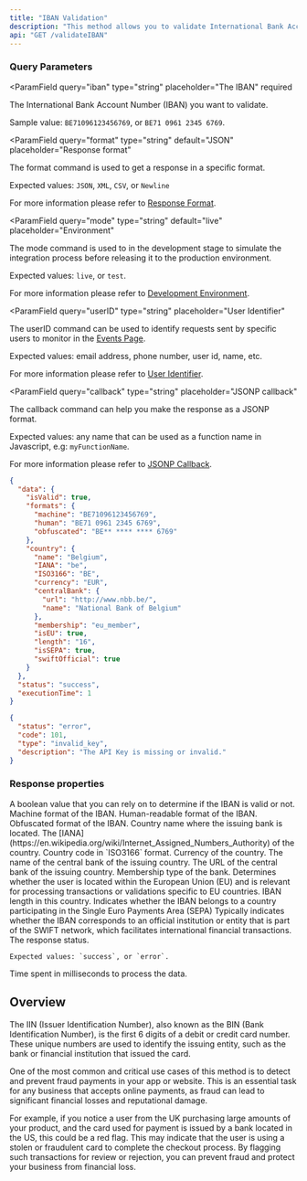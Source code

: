 ```yaml
---
title: "IBAN Validation"
description: "This method allows you to validate International Bank Account Numbers (IBANs) and retrieve additional information about the country associated with the IBAN"
api: "GET /validateIBAN"
---
```


### Query Parameters

<ParamField
  query="iban"
  type="string"
  placeholder="The IBAN"
  required
>
  The International Bank Account Number (IBAN) you want to validate.

Sample value: `BE71096123456769`, or `BE71 0961 2345 6769`.

</ParamField>

<ParamField
  query="format"
  type="string"
  default="JSON"
  placeholder="Response format"
>
  The format command is used to get a response in a specific format.

Expected values: `JSON`, `XML`, `CSV`, or `Newline`

For more information please refer to [Response Format](/options/response-format).

</ParamField>

<ParamField
  query="mode"
  type="string"
  default="live"
  placeholder="Environment"
>
  The mode command is used to in the development stage to simulate the integration process before releasing it to the production environment.

Expected values: `live`, or `test`.

For more information please refer to [Development Environment](/options/development-environment).

</ParamField>

<ParamField
  query="userID"
  type="string"
  placeholder="User Identifier"
>
  The userID command can be used to identify requests sent by specific users to monitor in the [Events Page](/dashboard-guides/monitoring-capabilities/real-time-threat-monitoring).

Expected values: email address, phone number, user id, name, etc.

For more information please refer to [User Identifier](/options/user-identifier.mdx).

</ParamField>

<ParamField
  query="callback"
  type="string"
  placeholder="JSONP callback"
>
  The callback command can help you make the response as a JSONP format.

Expected values: any name that can be used as a function name in Javascript, e.g: `myFunctionName`.

For more information please refer to [JSONP Callback](/options/jsonp-callback).

</ParamField>

<ResponseExample>

```json Success
{
  "data": {
    "isValid": true,
    "formats": {
      "machine": "BE71096123456769",
      "human": "BE71 0961 2345 6769",
      "obfuscated": "BE** **** **** 6769"
    },
    "country": {
      "name": "Belgium",
      "IANA": "be",
      "ISO3166": "BE",
      "currency": "EUR",
      "centralBank": {
        "url": "http://www.nbb.be/",
        "name": "National Bank of Belgium"
      },
      "membership": "eu_member",
      "isEU": true,
      "length": "16",
      "isSEPA": true,
      "swiftOfficial": true
    }
  },
  "status": "success",
  "executionTime": 1
}
```

```json Error
{
  "status": "error",
  "code": 101,
  "type": "invalid_key",
  "description": "The API Key is missing or invalid."
}
```

</ResponseExample>

### Response properties

<ResponseField name="data" type="object" required>
  <Expandable title="properties" defaultOpen={true}>
    <ResponseField name="isValid" type="boolean" required>
      A boolean value that you can rely on to determine if the IBAN is valid or not.
    </ResponseField>
    <ResponseField name="formats" type="object" required>
        <Expandable title="properties" defaultOpen={true}>
            <ResponseField name="machine" type="string" required>
            Machine format of the IBAN.
            </ResponseField>
            <ResponseField name="human" type="string" required>
            Human-readable format of the IBAN.
            </ResponseField>
            <ResponseField name="obfuscated" type="string" required>
            Obfuscated format of the IBAN.
            </ResponseField>
        </Expandable>
    </ResponseField>
    <ResponseField name="country" type="object" required>
        <Expandable title="properties" defaultOpen={true}>
            <ResponseField name="name" type="string" required>
            Country name where the issuing bank is located.
            </ResponseField>
            <ResponseField name="IANA" type="string" required>
            The [IANA](https://en.wikipedia.org/wiki/Internet_Assigned_Numbers_Authority) of the country.
            </ResponseField>
            <ResponseField name="ISO3166" type="string" required>
            Country code in `ISO3166` format.
            </ResponseField>
            <ResponseField name="currency" type="string" required>
            Currency of the country.
            </ResponseField>
            <ResponseField name="centralBank" type="string" required>
                <Expandable title="properties" defaultOpen={true}>
                    <ResponseField name="name" type="string" required>
                    The name of the central bank of the issuing country.
                    </ResponseField>
                    <ResponseField name="url" type="string" required>
                    The URL of the central bank of the issuing country.
                    </ResponseField>
                </Expandable>
            </ResponseField>
            <ResponseField name="membership" type="string" required>
            Membership type of the bank.
            </ResponseField>
            <ResponseField name="isEU" type="boolean" required>
            Determines whether the user is located within the European Union (EU) and is relevant for processing transactions or validations specific to EU countries.
            </ResponseField>
            <ResponseField name="length" type="string" required>
            IBAN length in this country.
            </ResponseField>
            <ResponseField name="isSEPA" type="boolean" required>
            Indicates whether the IBAN belongs to a country participating in the Single Euro Payments Area (SEPA)
            </ResponseField>
            <ResponseField name="swiftOfficial" type="boolean" required>
            Typically indicates whether the IBAN corresponds to an official institution or entity that is part of the SWIFT network, which facilitates international financial transactions.
            </ResponseField>
        </Expandable>
    </ResponseField>

  </Expandable>
  <ResponseField name="status" type="string" required>
    The response status.

    Expected values: `success`, or `error`.

  </ResponseField>
  <ResponseField name="executionTime" type="integer" required>
    Time spent in milliseconds to process the data.
  </ResponseField>
</ResponseField>

## Overview

The IIN (Issuer Identification Number), also known as the BIN (Bank Identification Number), is the first 6 digits of a debit or credit card number. These unique numbers are used to identify the issuing entity, such as the bank or financial institution that issued the card.

One of the most common and critical use cases of this method is to detect and prevent fraud payments in your app or website. This is an essential task for any business that accepts online payments, as fraud can lead to significant financial losses and reputational damage.

For example, if you notice a user from the UK purchasing large amounts of your product, and the card used for payment is issued by a bank located in the US, this could be a red flag. This may indicate that the user is using a stolen or fraudulent card to complete the checkout process. By flagging such transactions for review or rejection, you can prevent fraud and protect your business from financial loss.
